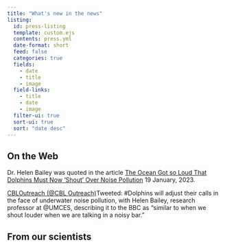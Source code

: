 ```yaml
---
title: "What's new in the news"
listing:
  id: press-listing
  template: custom.ejs
  contents: press.yml 
  date-format: short
  feed: false
  categories: true
  fields:
    - date
    - title
    - image
  field-links: 
    - title
    - date
    - image
  filter-ui: true
  sort-ui: true
  sort: "date desc"
---
```


## On the Web

Dr. Helen Bailey was quoted in the article [The Ocean Got so Loud That Dolphins Must Now 'Shout' Over Noise Pollution](https://impakter.com/the-ocean-is-getting-louder-dolphins-must-now-shout-over-noise-pollution/) 19 January, 2023.

[CBLOutreach (\@CBL Outreach)](https://twitter.com/cbloutreach/status/1621132848143941637?s=51&t=wv_MDv6-V_3WTIkktqz63Q)Tweeted: #Dolphins will adjust their calls in the face of underwater noise pollution, with Helen Bailey, research professor at @UMCES, describing it to the BBC as "similar to when we shout louder when we are talking in a noisy bar."

## From our scientists


:::{.press-listing}
:::
